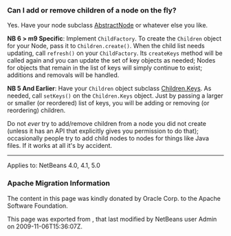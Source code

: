 <!--

    Licensed to the Apache Software Foundation (ASF) under one
    or more contributor license agreements.  See the NOTICE file
    distributed with this work for additional information
    regarding copyright ownership.  The ASF licenses this file
    to you under the Apache License, Version 2.0 (the
    "License"); you may not use this file except in compliance
    with the License.  You may obtain a copy of the License at

      http://www.apache.org/licenses/LICENSE-2.0

    Unless required by applicable law or agreed to in writing,
    software distributed under the License is distributed on an
    "AS IS" BASIS, WITHOUT WARRANTIES OR CONDITIONS OF ANY
    KIND, either express or implied.  See the License for the
    specific language governing permissions and limitations
    under the License.

-->

===Can I add or remove children of a node on the fly?===

Yes.  Have your node subclass [http://www.netbeans.org/download/dev/javadoc/org-openide-nodes/org/openide/nodes/AbstractNode.html AbstractNode]
or whatever else you like.

'''NB 6 > m9 Specific''':
Implement <tt>ChildFactory</tt>.  To create the <tt>Children</tt> object for your Node, pass it to <tt>Children.create()</tt>.  When the child list needs updating, call <tt>refresh()</tt> on your <tt>ChildFactory</tt>.  Its <tt>createKeys</tt> method will be called again and you can update the set of key objects as needed;  Nodes for objects that remain in the list of keys will simply continue to exist;  additions and removals will be handled.

'''NB 5 And Earlier''':
Have your <tt>Children</tt> object subclass [http://www.netbeans.org/download/dev/javadoc/org-openide-nodes/org/openide/nodes/Children.Keys.html Children.Keys].
As needed, call <tt>setKeys()</tt> on the <tt>Children.Keys</tt> object.
Just by passing a larger or smaller (or reordered) list of keys, you will be adding or removing (or reordering) children.

Do not ''ever'' try to add/remove children from a node you
did not create (unless it has an API that explicitly gives you permission to do that); occasionally
people try to add child nodes to nodes for things like Java files.  If it works at all it's by accident.

--------

Applies to: NetBeans 4.0, 4.1, 5.0

===Apache Migration Information===

The content in this page was kindly donated by Oracle Corp. to the
Apache Software Foundation.

This page was exported from , 
that last modified by NetBeans user Admin 
on 2009-11-06T15:36:07Z.

